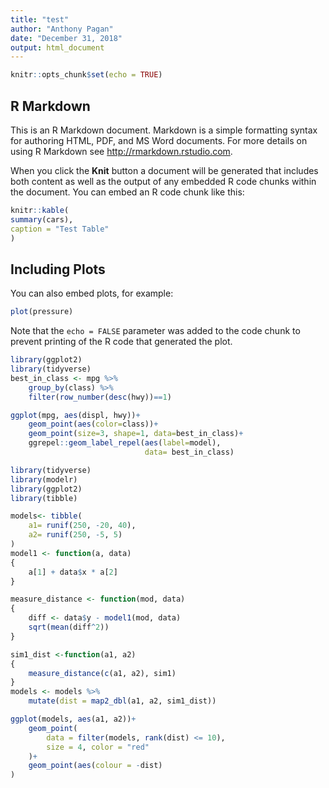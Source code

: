 ```yaml
---
title: "test"
author: "Anthony Pagan"
date: "December 31, 2018"
output: html_document
---
```


```r
knitr::opts_chunk$set(echo = TRUE)
```

## R Markdown

This is an R Markdown document. Markdown is a simple formatting syntax for authoring HTML, PDF, and MS Word documents. For more details on using R Markdown see <http://rmarkdown.rstudio.com>.

When you click the **Knit** button a document will be generated that includes both content as well as the output of any embedded R code chunks within the document. You can embed an R code chunk like this:

```r
knitr::kable(
summary(cars),
caption = "Test Table"
)
```

## Including Plots

You can also embed plots, for example:

```r
plot(pressure)
```

Note that the `echo = FALSE` parameter was added to the code chunk to prevent printing of the R code that generated the plot.

```r
library(ggplot2)
library(tidyverse)
best_in_class <- mpg %>%
    group_by(class) %>%
    filter(row_number(desc(hwy))==1)

ggplot(mpg, aes(displ, hwy))+
    geom_point(aes(color=class))+
    geom_point(size=3, shape=1, data=best_in_class)+
    ggrepel::geom_label_repel(aes(label=model),
                              data= best_in_class)
```


```r
library(tidyverse)
library(modelr)
library(ggplot2)
library(tibble)

models<- tibble(
    a1= runif(250, -20, 40),
    a2= runif(250, -5, 5)
)
model1 <- function(a, data) 
{
    a[1] + data$x * a[2]
}

measure_distance <- function(mod, data)
{
    diff <- data$y - model1(mod, data)
    sqrt(mean(diff^2))
}

sim1_dist <-function(a1, a2)
{
    measure_distance(c(a1, a2), sim1)
}
models <- models %>%
    mutate(dist = map2_dbl(a1, a2, sim1_dist))

ggplot(models, aes(a1, a2))+
    geom_point(
        data = filter(models, rank(dist) <= 10),
        size = 4, color = "red"
    )+
    geom_point(aes(colour = -dist)
)

```


